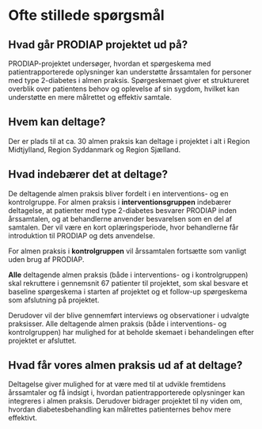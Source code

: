 # Ofte stillede spørgsmål

::: {.callout-important collapse="true"}
## Hvad går PRODIAP projektet ud på?
PRODIAP-projektet undersøger, hvordan et spørgeskema med patientrapporterede oplysninger kan understøtte årssamtalen for personer med type 2-diabetes i almen praksis. Spørgeskemaet giver et struktureret overblik over patientens behov og oplevelse af sin sygdom, hvilket kan understøtte en mere målrettet og effektiv samtale.
:::

::: {.callout-important collapse="true"}
## Hvem kan deltage?
Der er plads til at ca. 30 almen praksis kan deltage i projektet i alt i Region Midtjylland, Region Syddanmark og Region Sjælland.
:::

::: {.callout-important collapse="true"}
## Hvad indebærer det at deltage?
De deltagende almen praksis bliver fordelt i en interventions- og en kontrolgruppe.
For almen praksis i **interventionsgruppen** indebærer deltagelse, at patienter med type 2-diabetes besvarer PRODIAP inden årssamtalen, og at behandlerne anvender besvarelsen som en del af samtalen. Der vil være en kort oplæringsperiode, hvor behandlerne får introduktion til PRODIAP og dets anvendelse.

For almen praksis i **kontrolgruppen** vil årssamtalen fortsætte som vanligt uden brug af PRODIAP.

**Alle** deltagende almen praksis (både i interventions- og i kontrolgruppen) skal rekruttere i gennemsnit 67 patienter til projektet, som skal besvare et baseline spørgeskema i starten af projektet og et follow-up spørgeskema som afslutning på projektet.

Derudover vil der blive gennemført interviews og observationer i udvalgte praksisser. Alle deltagende almen praksis (både i interventions- og kontrolgruppen) har mulighed for at beholde skemaet i behandelingen efter projektet er afsluttet.
:::

::: {.callout-important collapse="true"}
## Hvad får vores almen praksis ud af at deltage?
Deltagelse giver mulighed for at være med til at udvikle fremtidens årssamtaler og få indsigt i, hvordan patientrapporterede oplysninger kan integreres i almen praksis. Derudover bidrager projektet til ny viden om, hvordan diabetesbehandling kan målrettes patienternes behov mere effektivt.
:::
